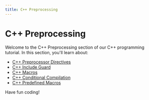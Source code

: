 ```yaml
---
title: C++ Preprocessing
---
```


# C++ Preprocessing

Welcome to the C++ Preprocessing section of our C++ programming tutorial. In this section, you'll learn about:

- [C++ Preprocessor Directives](./0-cpp-preprocessor-directives.mdx)
- [C++ Include Guard](./1-cpp-include-guard.mdx)
- [C++ Macros](./2-cpp-macros.mdx)
- [C++ Conditional Compilation](./3-cpp-conditional-compilation.mdx)
- [C++ Predefined Macros](./4-cpp-predefined-macros.mdx)

Have fun coding!